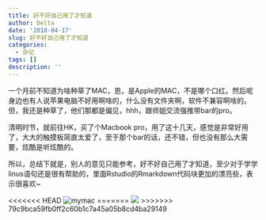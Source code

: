 ```yaml
---
title: 好不好自己用了才知道
author: Delta
date: '2018-04-17'
slug: 好不好自己用了才知道
categories:
  - 杂记
tags: []
description: ''
---
```


一个月前不知道为啥种草了MAC，恩，是Apple的MAC，不是哪个口红。然后呢身边也有人说苹果电脑不好用啊啥的，什么没有文件夹啊，软件不兼容啊啥的。但，我还是种草了，他们那都是偏见，hhh，跟师姐交流强推带bar的pro。

清明时节，就前往HK，买了个Macbook pro，用了这十几天，感觉是非常好用了，大大的触摸板简直太爱了，至于那个bar的话，还不错，但也没有那么大需要，炫酷是听炫酷的。

所以，总结下就是，别人的意见只能参考，好不好自己用了才知道，至少对于学学linus语句还是很有帮助的，里面Rstudio的Rmarkdown代码块更加的漂亮些，表示很喜欢~

<<<<<<< HEAD
![mymac](https://github.com/ditannan/ditannan.me/blob/master/static/mymac.jpg?raw=true)
=======
![](https://github.com/ditannan/ditannan.me/blob/master/static/mymac.jpg?raw=true)
>>>>>>> 79c9bca59fb0ff2c60b1c7a45a05b8cd4ba29149
